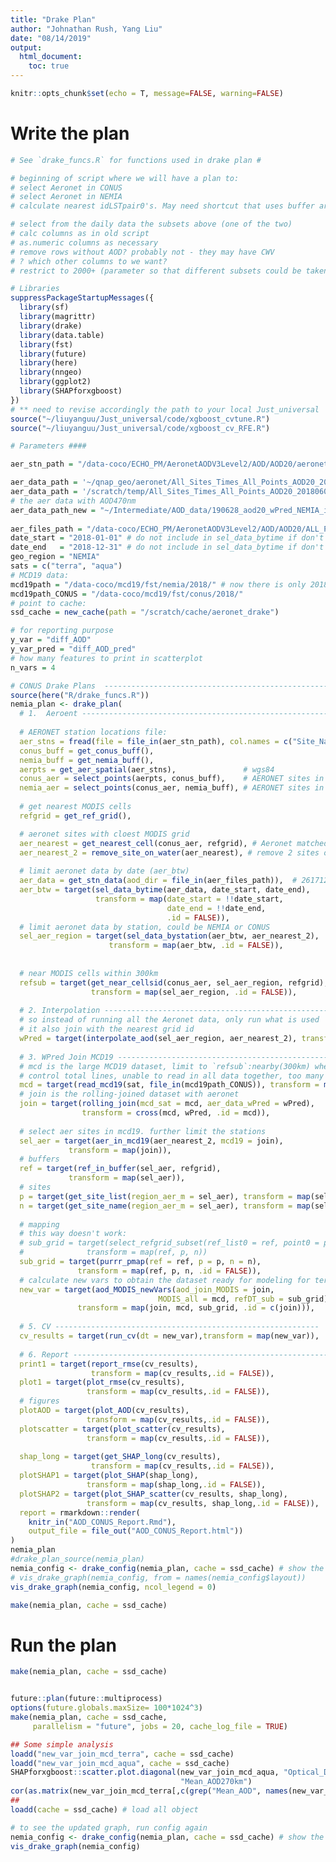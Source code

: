 ```yaml
---
title: "Drake Plan"
author: "Johnathan Rush, Yang Liu"
date: "08/14/2019"
output:
  html_document:
    toc: true
---
```

```r
knitr::opts_chunk$set(echo = T, message=FALSE, warning=FALSE)
```

# Write the plan

```r
# See `drake_funcs.R` for functions used in drake plan #

# beginning of script where we will have a plan to:
# select Aeronet in CONUS
# select Aeronet in NEMIA
# calculate nearest idLSTpair0's. May need shortcut that uses buffer around stations to reduce possibility set. 

# select from the daily data the subsets above (one of the two)
# calc columns as in old script
# as.numeric columns as necessary
# remove rows without AOD? probably not - they may have CWV
# ? which other columns to we want?
# restrict to 2000+ (parameter so that different subsets could be taken later)

# Libraries
suppressPackageStartupMessages({
  library(sf)
  library(magrittr)
  library(drake)
  library(data.table)
  library(fst)
  library(future)
  library(here)
  library(nngeo)
  library(ggplot2)
  library(SHAPforxgboost)
})
# ** need to revise accordingly the path to your local Just_universal
source("~/liuyanguu/Just_universal/code/xgboost_cvtune.R")
source("~/liuyanguu/Just_universal/code/xgboost_cv_RFE.R")

# Parameters ####

aer_stn_path = "/data-coco/ECHO_PM/AeronetAODV3Level2/AOD/AOD20/aeronet_locations_v3.txt"

aer_data_path = '~/qnap_geo/aeronet/All_Sites_Times_All_Points_AOD20_20180603.dat'
aer_data_path = '/scratch/temp/All_Sites_Times_All_Points_AOD20_20180603.dat' # don't have time to play with Ethernet all day
# the aer data with AOD470nm
aer_data_path_new = "~/Intermediate/AOD_data/190628_aod20_wPred_NEMIA_idLST.fst"
  
aer_files_path = "/data-coco/ECHO_PM/AeronetAODV3Level2/AOD/AOD20/ALL_POINTS/"
date_start = "2018-01-01" # do not include in sel_data_bytime if don't want to limit
date_end   = "2018-12-31" # do not include in sel_data_bytime if don't want to limit
geo_region = "NEMIA"
sats = c("terra", "aqua")
# MCD19 data: 
mcd19path = "/data-coco/mcd19/fst/nemia/2018/" # now there is only 2018 data 
mcd19path_CONUS = "/data-coco/mcd19/fst/conus/2018/"
# point to cache: 
ssd_cache = new_cache(path = "/scratch/cache/aeronet_drake") 

# for reporting purpose
y_var = "diff_AOD"
y_var_pred = "diff_AOD_pred"
# how many features to print in scatterplot
n_vars = 4

# CONUS Drake Plans  ------------------------------------------------------------
source(here("R/drake_funcs.R"))
nemia_plan <- drake_plan(
  # 1.  Aeroent ---------------------------------------------------------------------
  
  # AERONET station locations file: 
  aer_stns = fread(file = file_in(aer_stn_path), col.names = c("Site_Name", "lon", "lat", "elevm")),
  conus_buff = get_conus_buff(),
  nemia_buff = get_nemia_buff(),
  aerpts = get_aer_spatial(aer_stns),               # wgs84
  conus_aer = select_points(aerpts, conus_buff),    # AERONET sites in CONUS as points
  nemia_aer = select_points(conus_aer, nemia_buff), # AERONET sites in NEMIA as points
  
  # get nearest MODIS cells 
  refgrid = get_ref_grid(),

  # aeronet sites with cloest MODIS grid
  aer_nearest = get_nearest_cell(conus_aer, refgrid), # Aeronet matched to grid, 174x4
  aer_nearest_2 = remove_site_on_water(aer_nearest), # remove 2 sites on water
  
  # limit aeronet data by date (aer_btw)
  aer_data = get_stn_data(aod_dir = file_in(aer_files_path)),  # 26171206x56, 11G
  aer_btw = target(sel_data_bytime(aer_data, date_start, date_end),
                   transform = map(date_start = !!date_start, 
                                   date_end = !!date_end,
                                   .id = FALSE)),
  # limit aeronet data by station, could be NEMIA or CONUS 
  sel_aer_region = target(sel_data_bystation(aer_btw, aer_nearest_2),
                      transform = map(aer_btw, .id = FALSE)),
  
  
  # near MODIS cells within 300km
  refsub = target(get_near_cellsid(conus_aer, sel_aer_region, refgrid),
                  transform = map(sel_aer_region, .id = FALSE)),
  
  # 2. Interpolation -----------------------------------------------------------
  # so instead of running all the Aeronet data, only run what is used
  # it also join with the nearest grid id 
  wPred = target(interpolate_aod(sel_aer_region, aer_nearest_2), transform = map(sel_aer_region, .id = FALSE)),
  
  # 3. WPred Join MCD19 -----------------------------------------------------------
  # mcd is the large MCD19 dataset, limit to `refsub`:nearby(300km) when readin to 
  # control total lines, unable to read in all data together, too many rows
  mcd = target(read_mcd19(sat, file_in(mcd19path_CONUS)), transform = map(sat = c("terra", "aqua"))),
  # join is the rolling-joined dataset with aeronet
  join = target(rolling_join(mcd_sat = mcd, aer_data_wPred = wPred),
                transform = cross(mcd, wPred, .id = mcd)),
  
  # select aer sites in mcd19. further limit the stations
  sel_aer = target(aer_in_mcd19(aer_nearest_2, mcd19 = join),
             transform = map(join)),
  # buffers 
  ref = target(ref_in_buffer(sel_aer, refgrid),
             transform = map(sel_aer)),
  # sites
  p = target(get_site_list(region_aer_m = sel_aer), transform = map(sel_aer)),
  n = target(get_site_name(region_aer_m = sel_aer), transform = map(sel_aer)),
 
  # mapping 
  # this way doesn't work:
  # sub_grid = target(select_refgrid_subset(ref_list0 = ref, point0 = p, name0 = n),
  #              transform = map(ref, p, n))
  sub_grid = target(purrr_pmap(ref = ref, p = p, n = n),
               transform = map(ref, p, n, .id = FALSE)),
  # calculate new vars to obtain the dataset ready for modeling for terra and aqua, using join, mcd, sub_grid 
  new_var = target(aod_MODIS_newVars(aod_join_MODIS = join, 
                                 MODIS_all = mcd, refDT_sub = sub_grid),
               transform = map(join, mcd, sub_grid, .id = c(join))),
  
  # 5. CV -----------------------------------------------------------
  cv_results = target(run_cv(dt = new_var),transform = map(new_var)),
  
  # 6. Report -----------------------------------------------------------
  print1 = target(report_rmse(cv_results),
                  transform = map(cv_results,.id = FALSE)),
  plot1 = target(plot_rmse(cv_results),
                 transform = map(cv_results,.id = FALSE)),
  # figures
  plotAOD = target(plot_AOD(cv_results),
                 transform = map(cv_results,.id = FALSE)),
  plotscatter = target(plot_scatter(cv_results),
                 transform = map(cv_results,.id = FALSE)),
  
  shap_long = target(get_SHAP_long(cv_results),
                  transform = map(cv_results,.id = FALSE)),
  plotSHAP1 = target(plot_SHAP(shap_long),
                 transform = map(shap_long,.id = FALSE)),
  plotSHAP2 = target(plot_SHAP_scatter(cv_results, shap_long),
                 transform = map(cv_results, shap_long,.id = FALSE)),
  report = rmarkdown::render(
    knitr_in("AOD_CONUS_Report.Rmd"),
    output_file = file_out("AOD_CONUS_Report.html"))
)
nemia_plan
#drake_plan_source(nemia_plan)
nemia_config <- drake_config(nemia_plan, cache = ssd_cache) # show the dependency
# vis_drake_graph(nemia_config, from = names(nemia_config$layout))
vis_drake_graph(nemia_config, ncol_legend = 0)

make(nemia_plan, cache = ssd_cache)
```

# Run the plan 

```r
make(nemia_plan, cache = ssd_cache)


future::plan(future::multiprocess)
options(future.globals.maxSize= 100*1024^3) 
make(nemia_plan, cache = ssd_cache,
     parallelism = "future", jobs = 20, cache_log_file = TRUE)

## Some simple analysis 
loadd("new_var_join_mcd_terra", cache = ssd_cache)
loadd("new_var_join_mcd_aqua", cache = ssd_cache)
SHAPforxgboost::scatter.plot.diagonal(new_var_join_mcd_aqua, "Optical_Depth_047",
                                      "Mean_AOD270km")
cor(as.matrix(new_var_join_mcd_terra[,c(grep("Mean_AOD", names(new_var_join_mcd_terra), value = T), "AOD_470nm"), with = F]))
## 
loadd(cache = ssd_cache) # load all object 

# to see the updated graph, run config again
nemia_config <- drake_config(nemia_plan, cache = ssd_cache) # show the dependency
vis_drake_graph(nemia_config)

```
